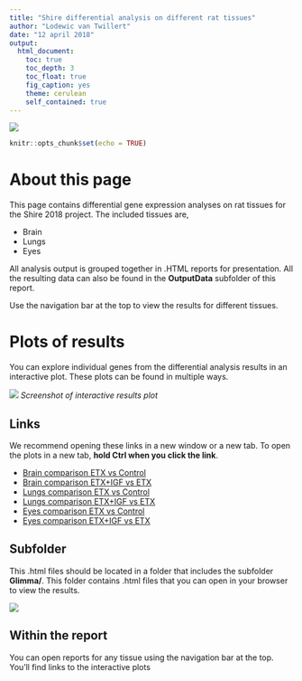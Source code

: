 ```yaml
---
title: "Shire differential analysis on different rat tissues"
author: "Lodewic van Twillert"
date: "12 april 2018"
output:
  html_document:
    toc: true
    toc_depth: 3
    toc_float: true
    fig_caption: yes
    theme: cerulean
    self_contained: true
---
```


![](./HtmlFigures/logo.png)

```r
knitr::opts_chunk$set(echo = TRUE)
```


# About this page

This page contains differential gene expression analyses on rat tissues for the Shire 2018 project. The included tissues are,

  * Brain
  * Lungs
  * Eyes
  
All analysis output is grouped together in .HTML reports for presentation.
All the resulting data can also be found in the **OutputData** subfolder of this report.

Use the navigation bar at the top to view the results for different tissues.

# Plots of results

You can explore individual genes from the differential analysis results in an interactive plot. These plots can be found in multiple ways.

![](./HtmlFigures/PlotPreview.png)
*Screenshot of interactive results plot*


## Links

We recommend opening these links in a new window or a new tab. 
To open the plots in a new tab, **hold Ctrl when you click the link**.

* [Brain comparison ETX vs Control](./Glimma/MD- Brain Comp1.1.html)
* [Brain comparison ETX+IGF vs ETX](./Glimma/MD- Brain Comp1.2.html)
* [Lungs comparison ETX vs Control](./Glimma/MD- Lungs Comp1.1.html)
* [Lungs comparison ETX+IGF vs ETX](./Glimma/MD- Lungs Comp1.2.html)
* [Eyes comparison ETX vs Control](./Glimma/MD- Eyes Comp1.1.html)
* [Eyes comparison ETX+IGF vs ETX](./Glimma/MD- Eyes Comp1.2.html)

## Subfolder

This .html files should be located in a folder that includes the subfolder **Glimma/**. This folder contains .html files that you can open in your browser to view the results.

![](./HtmlFigures/PlotFolder.png)

## Within the report

You can open reports for any tissue using the navigation bar at the top. You'll find links to the interactive plots 

